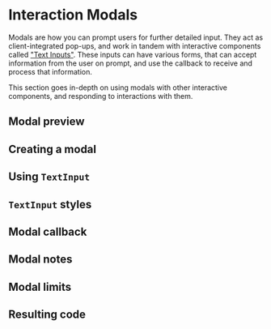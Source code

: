 # Interaction Modals

Modals are how you can prompt users for further detailed input. They act as client-integrated pop-ups, and work in tandem
with interactive components called ["Text Inputs"](https://discord.com/developers/docs/interactions/message-components#text-inputs).
These inputs can have various forms, that can accept information from the user on prompt, and use the callback to receive
and process that information.

This section goes in-depth on using modals with other interactive components, and responding to interactions with them.

## Modal preview

## Creating a modal

## Using `TextInput`

## `TextInput` styles

## Modal callback

## Modal notes

## Modal limits

## Resulting code

<ResultingCode />
